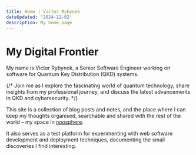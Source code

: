 ```yaml
---
title: Home | Victor Rybynok
dateUpdated: '2024-12-02'
description: My home page
---
```


# My Digital Frontier

My name is Victor Rybynok, a Senior Software Engineer working on software for
Quantum Key Distribution (QKD) systems.

{/*
Join me as I explore the fascinating world of quantum technology, share insights
from my professional journey, and discuss the latest advancements in QKD and
cybersecurity.
*/}

This site is a collection of blog posts and notes, and the place where I can
keep my thoughts organised, searchable and shared with the rest of the
world&nbsp;– my space in [noosphere](https://en.wikipedia.org/wiki/Noosphere).

It also serves as a test platform for experimenting with web software
development and deployment techniques, documenting the small discoveries I find
interesting.
